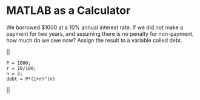# MATLAB as a Calculator

We borrowed $1000 at a 10% annual interest rate. If we did not make a payment for two years, and assuming there is no penalty for non-payment, how much do we owe now? Assign the result to a variable called debt.

||
```
P = 1000;
r = 10/100;
n = 2;
debt = P*(1+r)^(n)
```
||